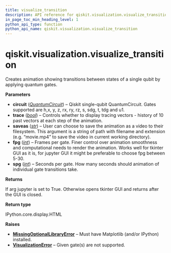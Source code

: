 ```yaml
---
title: visualize_transition
description: API reference for qiskit.visualization.visualize_transition
in_page_toc_min_heading_level: 1
python_api_type: function
python_api_name: qiskit.visualization.visualize_transition
---
```


<span id="qiskit-visualization-visualize-transition" />

# qiskit.visualization.visualize\_transition

<Function id="qiskit.visualization.visualize_transition" name="visualize_transition" isDedicatedPage={true} github="https://github.com/qiskit/qiskit/tree/stable/1.0/qiskit/visualization/transition_visualization.py" signature="qiskit.visualization.visualize_transition(circuit, trace=False, saveas=None, fpg=100, spg=2)">
  Creates animation showing transitions between states of a single qubit by applying quantum gates.

  **Parameters**

  *   **circuit** ([*QuantumCircuit*](qiskit.circuit.QuantumCircuit "qiskit.circuit.QuantumCircuit")) – Qiskit single-qubit QuantumCircuit. Gates supported are h,x, y, z, rx, ry, rz, s, sdg, t, tdg and u1.
  *   **trace** ([*bool*](https://docs.python.org/3/library/functions.html#bool "(in Python v3.12)")) – Controls whether to display tracing vectors - history of 10 past vectors at each step of the animation.
  *   **saveas** ([*str*](https://docs.python.org/3/library/stdtypes.html#str "(in Python v3.12)")) – User can choose to save the animation as a video to their filesystem. This argument is a string of path with filename and extension (e.g. “movie.mp4” to save the video in current working directory).
  *   **fpg** ([*int*](https://docs.python.org/3/library/functions.html#int "(in Python v3.12)")) – Frames per gate. Finer control over animation smoothness and computational needs to render the animation. Works well for tkinter GUI as it is, for jupyter GUI it might be preferable to choose fpg between 5-30.
  *   **spg** ([*int*](https://docs.python.org/3/library/functions.html#int "(in Python v3.12)")) – Seconds per gate. How many seconds should animation of individual gate transitions take.

  **Returns**

  If arg jupyter is set to True. Otherwise opens tkinter GUI and returns after the GUI is closed.

  **Return type**

  IPython.core.display.HTML

  **Raises**

  *   [**MissingOptionalLibraryError**](exceptions#qiskit.exceptions.MissingOptionalLibraryError "qiskit.exceptions.MissingOptionalLibraryError") – Must have Matplotlib (and/or IPython) installed.
  *   [**VisualizationError**](visualization#qiskit.visualization.VisualizationError "qiskit.visualization.VisualizationError") – Given gate(s) are not supported.
</Function>

